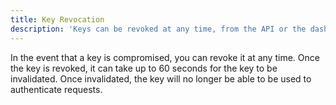 ```yaml
---
title: Key Revocation
description: 'Keys can be revoked at any time, from the API or the dashboard.'
---
```


In the event that a key is compromised, you can revoke it at any time. Once the key is revoked, it can take up to 60 seconds for the key to be invalidated. Once invalidated, the key will no longer be able to be used to authenticate requests.

